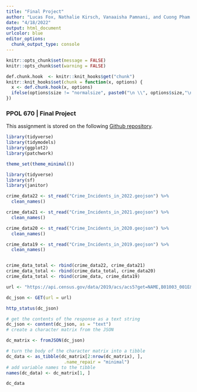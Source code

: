 ```yaml
---
title: "Final Project"
author: "Lucas Fox, Nathalie Kirsch, Vanaaisha Pamnani, and Cuong Pham Vu"
date: "4/18/2022"
output: html_document
urlcolor: blue
editor_options: 
  chunk_output_type: console
---
```


```r
knitr::opts_chunk$set(message = FALSE)
knitr::opts_chunk$set(warning = FALSE)
```

```r
def.chunk.hook  <- knitr::knit_hooks$get("chunk")
knitr::knit_hooks$set(chunk = function(x, options) {
  x <- def.chunk.hook(x, options)
  ifelse(options$size != "normalsize", paste0("\n \\", options$size,"\n\n", x, "\n\n \\normalsize"), x)
})
```

### PPOL 670 | Final Project

This assignment is stored on the following [Github repository](https://github.com/nakirsch/PPOL670_FinalProject). 

```r
library(tidyverse)
library(tidymodels)
library(ggplot2)
library(patchwork)

theme_set(theme_minimal())
```



```r
library(tidyverse)
library(sf)
library(janitor)

crime_data22 <- st_read("Crime_Incidents_in_2022.geojson") %>%
  clean_names()

crime_data21 <- st_read("Crime_Incidents_in_2021.geojson") %>%
  clean_names()

crime_data20 <- st_read("Crime_Incidents_in_2020.geojson") %>%
  clean_names()

crime_data19 <- st_read("Crime_Incidents_in_2019.geojson") %>%
  clean_names()


crime_data_total <- rbind(crime_data22, crime_data21)
crime_data_total <- rbind(crime_data_total, crime_data20)
crime_data_total <- rbind(crime_data, crime_data19)
```


``` r

url <- "https://api.census.gov/data/2019/acs/acs5?get=NAME,B01003_001E&for=tract:*&in=county:*&in=state:11"

dc_json <- GET(url = url)

http_status(dc_json)

# get the contents of the response as a text string
dc_json <- content(dc_json, as = "text")
# create a character matrix from the JSON

dc_matrix <- fromJSON(dc_json)

# turn the body of the character matrix into a tibble
dc_data <- as_tibble(dc_matrix[2:nrow(dc_matrix), ],
                      .name_repair = "minimal")
# add variable names to the tibble
names(dc_data) <- dc_matrix[1, ]

dc_data

```